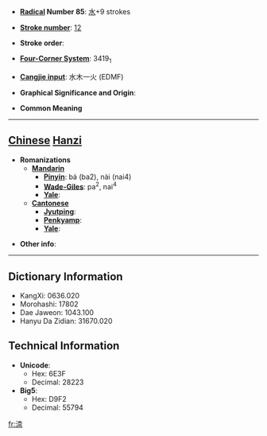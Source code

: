 * '''[[Wiktionary:Chinese radical index| Radical]] Number 85''': [[Wiktionary:Chinese radical index 水|水]]+9 strokes

* '''[[Wiktionary:Chinese total strokes index|Stroke number]]''': [[Wiktionary:Chinese total strokes index 12|12]]

* '''Stroke order''': 

* '''[[Wiktionary:Chinese four corner index|Four-Corner System]]''': 3419<sub>1</sub>

* '''[[Wiktionary:Chinese Cangjie index|Cangjie input]]''': 水木一火 (EDMF)

* '''Graphical Significance and Origin''': 

* '''Common Meaning'''

----

== [[Chinese]] [[Hanzi]] ==

* '''Romanizations'''
** '''[[Mandarin]]'''
*** '''[[Pinyin]]''': bá (ba2), nài (nai4)
*** '''[[Wade-Giles]]''': pa<sup>2</sup>, nai<sup>4</sup>
*** '''[[Yale]]''': 
** '''[[Cantonese]]'''
*** '''[[Jyutping]]''':
*** '''[[Penkyamp]]''': 
*** '''[[Yale]]''': 

* '''Other info''': 

----

== Dictionary Information ==

* KangXi: 0636.020
* Morohashi: 17802
* Dae Jaweon: 1043.100
* Hanyu Da Zidian: 31670.020

== Technical Information ==

* '''Unicode''':
** Hex: 6E3F
** Decimal: 28223
* '''Big5''':
** Hex: D9F2
** Decimal: 55794

[[fr:渿]]